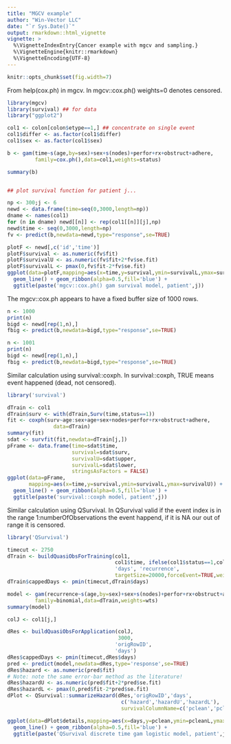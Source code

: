```yaml
---
title: "MGCV example"
author: "Win-Vector LLC"
date: "`r Sys.Date()`"
output: rmarkdown::html_vignette
vignette: >
  %\VignetteIndexEntry{Cancer example with mgcv and sampling.}
  %\VignetteEngine{knitr::rmarkdown}
  %\VignetteEncoding{UTF-8}
---
```


```r
knitr::opts_chunk$set(fig.width=7)
```

From help(cox.ph) in mgcv.  In mgcv::cox.ph() weights=0 denotes censored.


```r
library(mgcv)
library(survival) ## for data
library("ggplot2")

col1 <- colon[colon$etype==1,] ## concentrate on single event
col1$differ <- as.factor(col1$differ)
col1$sex <- as.factor(col1$sex)

b <- gam(time~s(age,by=sex)+sex+s(nodes)+perfor+rx+obstruct+adhere,
         family=cox.ph(),data=col1,weights=status)

summary(b) 


## plot survival function for patient j...

np <- 300;j <- 6
newd <- data.frame(time=seq(0,3000,length=np))
dname <- names(col1)
for (n in dname) newd[[n]] <- rep(col1[[n]][j],np)
newd$time <- seq(0,3000,length=np)
fv <- predict(b,newdata=newd,type="response",se=TRUE)

plotF <- newd[,c('id','time')]
plotF$survival <- as.numeric(fv$fit)
plotF$survivalU <- as.numeric(fv$fit+2*fv$se.fit)
plotF$survivalL <- pmax(0,fv$fit-2*fv$se.fit)
ggplot(data=plotF,mapping=aes(x=time,y=survival,ymin=survivalL,ymax=survivalU)) +
  geom_line() + geom_ribbon(alpha=0.5,fill='blue') +
  ggtitle(paste('mgcv::cox.ph() gam survival model, patient',j))
```


The mgcv::cox.ph appears to have a fixed buffer size of 1000 rows.

```r
n <- 1000
print(n)
bigd <- newd[rep(1,n),]
fbig <- predict(b,newdata=bigd,type="response",se=TRUE)
```

```r
n <- 1001
print(n)
bigd <- newd[rep(1,n),]
fbig <- predict(b,newdata=bigd,type="response",se=TRUE)
```

Similar calculation using survival::coxph.  In survival::coxph, TRUE means event happened (dead, not censored).

```r
library('survival')

dTrain <- col1
dTrain$surv <- with(dTrain,Surv(time,status==1))
fit <- coxph(surv~age:sex+age+sex+nodes+perfor+rx+obstruct+adhere,
               data=dTrain)
summary(fit)
sdat <- survfit(fit,newdata=dTrain[j,])
pFrame <- data.frame(time=sdat$time,
                     survival=sdat$surv,
                     survivalU=sdat$upper,
                     survivalL=sdat$lower,
                     stringsAsFactors = FALSE)
ggplot(data=pFrame,
       mapping=aes(x=time,y=survival,ymin=survivalL,ymax=survivalU)) +
  geom_line() + geom_ribbon(alpha=0.5,fill='blue') +
  ggtitle(paste('survival::coxph model, patient',j))
```


Similar calculation using QSurvival.  In QSurvival valid if the event index is in the range 1:numberOfObservations the event happend, if it is NA our out of range it is censored.

```r
library('QSurvival')

timecut <- 2750
dTrain <- buildQuasiObsForTraining(col1, 
                                   col1$time, ifelse(col1$status==1,col1$time,NA), 'origRowID',
                                   'days', 'recurrence',
                                   targetSize=20000,forceEvent=TRUE,weightsColumnName='wts')
dTrain$cappedDays <- pmin(timecut,dTrain$days)

model <- gam(recurrence~s(age,by=sex)+sex+s(nodes)+perfor+rx+obstruct+adhere+s(cappedDays),
         family=binomial,data=dTrain,weights=wts)
summary(model)

colJ <- col1[j,]

dRes <- buildQuasiObsForApplication(colJ, 
                                    3000,
                                   'origRowID',
                                   'days')
dRes$cappedDays <- pmin(timecut,dRes$days)
pred <- predict(model,newdata=dRes,type='response',se=TRUE)
dRes$hazard <- as.numeric(pred$fit)
# Note: note the same error-bar method as the literature!
dRes$hazardU <- as.numeric(pred$fit+2*pred$se.fit)
dRes$hazardL <- pmax(0,pred$fit-2*pred$se.fit)
dPlot <- QSurvival::summarizeHazard(dRes,'origRowID','days',
                                     c('hazard','hazardU','hazardL'),
                                     survivalColumnName=c('pclean','pcleanU','pcleanL')) 

ggplot(data=dPlot$details,mapping=aes(x=days,y=pclean,ymin=pcleanL,ymax=pcleanU)) +
  geom_line() + geom_ribbon(alpha=0.5,fill='blue') +
  ggtitle(paste('QSurvival discrete time gam logistic model, patient',j))
```
